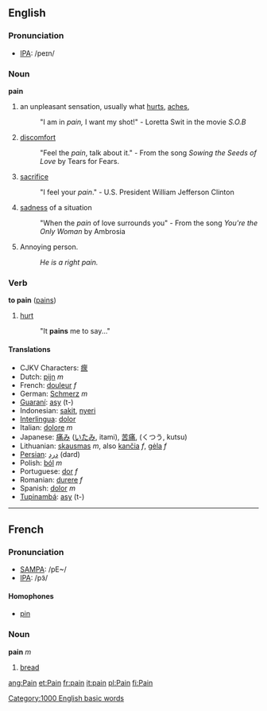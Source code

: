==English==
=== Pronunciation===
*[[w:IPA|IPA]]: /peɪn/

=== Noun ===
'''pain'''

#an unpleasant sensation, usually what [[hurt]]s, [[aches]],
#:"I am in ''pain,'' I want my shot!" - Loretta Swit in the movie ''S.O.B''
#[[discomfort]]
#:"Feel the ''pain'', talk about it."  - From the song ''Sowing the Seeds of Love'' by Tears for Fears.
# [[sacrifice]] 
#:"I feel your ''pain''." - U.S. President William Jefferson Clinton
#[[sadness]] of a situation
#:"When the ''pain'' of love surrounds you" - From the song ''You're the Only Woman'' by Ambrosia
#Annoying person.
#:''He is a right pain.''

===Verb===
'''to pain''' ([[pains]])

#[[hurt]]
#:"It '''pains''' me to say..."

==== Translations ====
*CJKV Characters: [[瘝]]
*Dutch: [[pijn]] ''m''
*French: [[douleur]] ''f''
*German: [[Schmerz]] ''m''
*[[Guaraní]]: [[asy]] (t-)
*Indonesian: [[sakit]], [[nyeri]]
*[[Interlingua]]: [[dolor]] 
*Italian: [[dolore]] ''m''
*Japanese: [[痛み]] ([[いたみ]], itami), [[苦痛]], (くつう, kutsu)
*Lithuanian: [[skausmas]] ''m'', also [[kančia]] ''f'', [[gėla]] ''f''
*[[Persian]]: [[درد]] (dard)
*Polish: [[ból]] ''m''
*Portuguese: [[dor]] ''f''
*Romanian: [[durere]] ''f''
*Spanish: [[dolor]] ''m''
*[[Tupinambá]]: [[asy]] (t-)

----

==French==
=== Pronunciation===
*[[w:SAMPA|SAMPA]]: /pE~/
*[[w:IPA|IPA]]: /pɜ̃/
==== Homophones ====
*[[pin]]

===Noun===
'''pain''' ''m''

#[[bread]]

[[Category:1000 English basic words]]

[[ang:Pain]]
[[et:Pain]]
[[fr:pain]]
[[it:pain]]
[[pl:Pain]]
[[fi:Pain]]